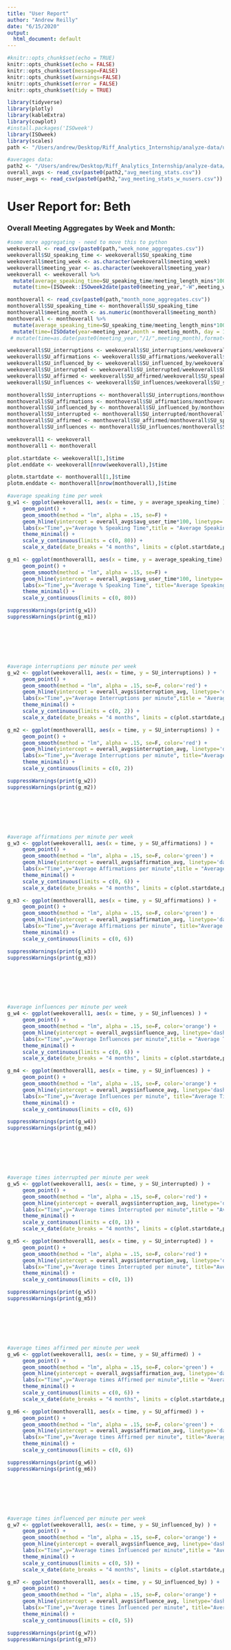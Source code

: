 ```yaml
---
title: "User Report"
author: "Andrew Reilly"
date: "6/15/2020"
output:
  html_document: default
---
```


```r
#knitr::opts_chunk$set(echo = TRUE)
knitr::opts_chunk$set(echo = FALSE)
knitr::opts_chunk$set(message=FALSE)
knitr::opts_chunk$set(warnings=FALSE)
knitr::opts_chunk$set(error = FALSE)
knitr::opts_chunk$set(tidy = TRUE)
```

```r
library(tidyverse)
library(plotly)
library(kableExtra)
library(cowplot)
#install.packages('ISOweek')
library(ISOweek)
library(scales)
path <- "/Users/andrew/Desktop/Riff_Analytics_Internship/analyze-data/user_reports/Beth/"
```

```r
#averages data:
path2 <- "/Users/andrew/Desktop/Riff_Analytics_Internship/analyze-data/user_reports/"
overall_avgs <- read_csv(paste0(path2,"avg_meeting_stats.csv"))
nuser_avgs <- read_csv(paste0(path2,"avg_meeting_stats_w_nusers.csv"))
```


# User Report for: Beth

### Overall Meeting Aggregates by Week and Month:
```r
#some more aggregating - need to move this to python
weekoverall <- read_csv(paste0(path,"week_none_aggregates.csv"))
weekoverall$SU_speaking_time <- weekoverall$SU_speaking_time
weekoverall$meeting_week <- as.character(weekoverall$meeting_week)
weekoverall$meeting_year <- as.character(weekoverall$meeting_year)
weekoverall <- weekoverall %>% 
  mutate(average_speaking_time=SU_speaking_time/meeting_length_mins*100) %>% 
  mutate(time=(ISOweek::ISOweek2date(paste0(meeting_year,"-W",meeting_week,"-1"))))

monthoverall <- read_csv(paste0(path,"month_none_aggregates.csv"))
monthoverall$SU_speaking_time <- monthoverall$SU_speaking_time
monthoverall$meeting_month <- as.numeric(monthoverall$meeting_month)
monthoverall <- monthoverall %>% 
  mutate(average_speaking_time=SU_speaking_time/meeting_length_mins*100) %>% 
  mutate(time=(ISOdate(year=meeting_year,month = meeting_month, day = 1)))
 # mutate(time=as.date(paste0(meeting_year,"/1/",meeting_month),format="%Y/%d/%m"))

weekoverall$SU_interruptions <- weekoverall$SU_interruptions/weekoverall$SU_speaking_time
weekoverall$SU_affirmations <- weekoverall$SU_affirmations/weekoverall$SU_speaking_time
weekoverall$SU_influenced_by <- weekoverall$SU_influenced_by/weekoverall$SU_speaking_time
weekoverall$SU_interrupted <- weekoverall$SU_interrupted/weekoverall$SU_speaking_time
weekoverall$SU_affirmed <- weekoverall$SU_affirmed/weekoverall$SU_speaking_time
weekoverall$SU_influences <- weekoverall$SU_influences/weekoverall$SU_speaking_time

monthoverall$SU_interruptions <- monthoverall$SU_interruptions/monthoverall$SU_speaking_time
monthoverall$SU_affirmations <- monthoverall$SU_affirmations/monthoverall$SU_speaking_time
monthoverall$SU_influenced_by <- monthoverall$SU_influenced_by/monthoverall$SU_speaking_time
monthoverall$SU_interrupted <- monthoverall$SU_interrupted/monthoverall$SU_speaking_time
monthoverall$SU_affirmed <- monthoverall$SU_affirmed/monthoverall$SU_speaking_time
monthoverall$SU_influences <- monthoverall$SU_influences/monthoverall$SU_speaking_time

weekoverall1 <- weekoverall
monthoverall1 <- monthoverall
```

```r
plot.startdate <- weekoverall[1,]$time
plot.enddate <- weekoverall[nrow(weekoverall),]$time

plotm.startdate <- monthoverall[1,]$time
plotm.enddate <- monthoverall[nrow(monthoverall),]$time
```

```r
#average speaking time per week
g_w1 <- ggplot(weekoverall1, aes(x = time, y = average_speaking_time) ) +
     geom_point() +
     geom_smooth(method = "lm", alpha = .15, se=F) +
     geom_hline(yintercept = overall_avgs$avg_user_time*100, linetype='dashed', color='black', size=1) +
     labs(x="Time",y="Average % Speaking Time",title = "Average Speaking Time per week") +
     theme_minimal() + 
     scale_y_continuous(limits = c(0, 80)) +
     scale_x_date(date_breaks = "4 months", limits = c(plot.startdate,plot.enddate), date_minor_breaks = "1 month", date_labels = "%b %Y")

g_m1 <- ggplot(monthoverall1, aes(x = time, y = average_speaking_time) ) +
     geom_point() +
     geom_smooth(method = "lm", alpha = .15, se=F) +
     geom_hline(yintercept = overall_avgs$avg_user_time*100, linetype='dashed', color='black', size=1) +
     labs(x="Time",y="Average % Speaking Time", title="Average Speaking Time per month") +
     theme_minimal() + 
     scale_y_continuous(limits = c(0, 80))

suppressWarnings(print(g_w1))
suppressWarnings(print(g_m1))
```

<div style="margin-bottom:100px;">
</div>

```r
#average interruptions per minute per week
g_w2 <- ggplot(weekoverall1, aes(x = time, y = SU_interruptions) ) +
     geom_point() +
     geom_smooth(method = "lm", alpha = .15, se=F, color='red') +
     geom_hline(yintercept = overall_avgs$interruption_avg, linetype='dashed', color='black', size=1) +
     labs(x="Time",y="Average Interruptions per minute",title = "Average Times Interrupting Someone Else per minute by week") +
     theme_minimal() + 
     scale_y_continuous(limits = c(0, 2)) +
     scale_x_date(date_breaks = "4 months", limits = c(plot.startdate,plot.enddate), date_minor_breaks = "1 month", date_labels = "%b %Y")

g_m2 <- ggplot(monthoverall1, aes(x = time, y = SU_interruptions) ) +
     geom_point() +
     geom_smooth(method = "lm", alpha = .15, se=F, color='red') +
     geom_hline(yintercept = overall_avgs$interruption_avg, linetype='dashed', color='black', size=1) +
     labs(x="Time",y="Average Interruptions per minute", title="Average Times Interrupting Someone Else per minute by month") +
     theme_minimal() + 
     scale_y_continuous(limits = c(0, 2))

suppressWarnings(print(g_w2))
suppressWarnings(print(g_m2))
```

<div style="margin-bottom:100px;">
</div>

```r
#average affirmations per minute per week
g_w3 <- ggplot(weekoverall1, aes(x = time, y = SU_affirmations) ) +
     geom_point() +
     geom_smooth(method = "lm", alpha = .15, se=F, color='green') +
     geom_hline(yintercept = overall_avgs$affirmation_avg, linetype='dashed', color='black', size=1) +
     labs(x="Time",y="Average Affirmations per minute",title = "Average Times Affirming Someone Else per minute by week") +
     theme_minimal() + 
     scale_y_continuous(limits = c(0, 6)) +
     scale_x_date(date_breaks = "4 months", limits = c(plot.startdate,plot.enddate), date_minor_breaks = "1 month", date_labels = "%b %Y")

g_m3 <- ggplot(monthoverall1, aes(x = time, y = SU_affirmations) ) +
     geom_point() +
     geom_smooth(method = "lm", alpha = .15, se=F, color='green') +
     geom_hline(yintercept = overall_avgs$affirmation_avg, linetype='dashed', color='black', size=1) +
     labs(x="Time",y="Average Affirmations per minute", title="Average Times Affirming Someone Else per minute by month") +
     theme_minimal() + 
     scale_y_continuous(limits = c(0, 6))

suppressWarnings(print(g_w3))
suppressWarnings(print(g_m3))
```

<div style="margin-bottom:100px;">
</div>

```r
#average influences per minute per week
g_w4 <- ggplot(weekoverall1, aes(x = time, y = SU_influences) ) +
     geom_point() +
     geom_smooth(method = "lm", alpha = .15, se=F, color='orange') +
     geom_hline(yintercept = overall_avgs$influence_avg, linetype='dashed', color='black', size=1) +
     labs(x="Time",y="Average Influences per minute",title = "Average Times Influencing Someone Else per minute by week") +
     theme_minimal() + 
     scale_y_continuous(limits = c(0, 6)) +
     scale_x_date(date_breaks = "4 months", limits = c(plot.startdate,plot.enddate), date_minor_breaks = "1 month", date_labels = "%b %Y")

g_m4 <- ggplot(monthoverall1, aes(x = time, y = SU_influences) ) +
     geom_point() +
     geom_smooth(method = "lm", alpha = .15, se=F, color='orange') +
     geom_hline(yintercept = overall_avgs$influence_avg, linetype='dashed', color='black', size=1) +
     labs(x="Time",y="Average Influences per minute", title="Average Times Influencing Someone Else per minute by month") +
     theme_minimal() + 
     scale_y_continuous(limits = c(0, 6))

suppressWarnings(print(g_w4))
suppressWarnings(print(g_m4))
```

<div style="margin-bottom:100px;">
</div>

```r
#average times interrupted per minute per week
g_w5 <- ggplot(weekoverall1, aes(x = time, y = SU_interrupted) ) +
     geom_point() +
     geom_smooth(method = "lm", alpha = .15, se=F, color='red') +
     geom_hline(yintercept = overall_avgs$interruption_avg, linetype='dashed', color='black', size=1) +
     labs(x="Time",y="Average times Interrupted per minute",title = "Average Times Interrupted by Someone Else per minute by week") +
     theme_minimal() + 
     scale_y_continuous(limits = c(0, 1)) +
     scale_x_date(date_breaks = "4 months", limits = c(plot.startdate,plot.enddate), date_minor_breaks = "1 month", date_labels = "%b %Y")

g_m5 <- ggplot(monthoverall1, aes(x = time, y = SU_interrupted) ) +
     geom_point() +
     geom_smooth(method = "lm", alpha = .15, se=F, color='red') +
     geom_hline(yintercept = overall_avgs$interruption_avg, linetype='dashed', color='black', size=1) +
     labs(x="Time",y="Average times Interrupted per minute", title="Average Times Interrupted by Someone Else per minute by month") +
     theme_minimal() + 
     scale_y_continuous(limits = c(0, 1))

suppressWarnings(print(g_w5))
suppressWarnings(print(g_m5))
```

<div style="margin-bottom:100px;">
</div>

```r
#average times affirmed per minute per week
g_w6 <- ggplot(weekoverall1, aes(x = time, y = SU_affirmed) ) +
     geom_point() +
     geom_smooth(method = "lm", alpha = .15, se=F, color='green') +
     geom_hline(yintercept = overall_avgs$affirmation_avg, linetype='dashed', color='black', size=1) +
     labs(x="Time",y="Average times Affirmed per minute",title = "Average Times Affirmed by Someone Else per minute by week") +
     theme_minimal() + 
     scale_y_continuous(limits = c(0, 6)) +
     scale_x_date(date_breaks = "4 months", limits = c(plot.startdate,plot.enddate), date_minor_breaks = "1 month", date_labels = "%b %Y")

g_m6 <- ggplot(monthoverall1, aes(x = time, y = SU_affirmed) ) +
     geom_point() +
     geom_smooth(method = "lm", alpha = .15, se=F, color='green') +
     geom_hline(yintercept = overall_avgs$affirmation_avg, linetype='dashed', color='black', size=1) +
     labs(x="Time",y="Average times Affirmed per minute", title="Average Times Affirmed by Someone Else per minute by month") +
     theme_minimal() + 
     scale_y_continuous(limits = c(0, 6))

suppressWarnings(print(g_w6))
suppressWarnings(print(g_m6))
```

<div style="margin-bottom:100px;">
</div>


```r
#average times influenced per minute per week
g_w7 <- ggplot(weekoverall1, aes(x = time, y = SU_influenced_by) ) +
     geom_point() +
     geom_smooth(method = "lm", alpha = .15, se=F, color='orange') +
     geom_hline(yintercept = overall_avgs$influence_avg, linetype='dashed', color='black', size=1) +
     labs(x="Time",y="Average times Influenced per minute",title = "Average Times Influenced by Someone Else per minute by week") +
     theme_minimal() + 
     scale_y_continuous(limits = c(0, 5)) +
     scale_x_date(date_breaks = "4 months", limits = c(plot.startdate,plot.enddate), date_minor_breaks = "1 month", date_labels = "%b %Y")

g_m7 <- ggplot(monthoverall1, aes(x = time, y = SU_influenced_by) ) +
     geom_point() +
     geom_smooth(method = "lm", alpha = .15, se=F, color='orange') +
     geom_hline(yintercept = overall_avgs$influence_avg, linetype='dashed', color='black', size=1) +
     labs(x="Time",y="Average times Influenced per minute", title="Average Times Influenced by Someone Else per minute by month") +
     theme_minimal() + 
     scale_y_continuous(limits = c(0, 5))

suppressWarnings(print(g_w7))
suppressWarnings(print(g_m7))
```


<div style="margin-bottom:200px;">
</div>

### Overall Meeting Aggregates by Week and Month, affected by the most common collaborator:
```r
weekoverall <- read_csv(paste0(path,"week_TC_aggregates.csv"))
weekoverall$SU_speaking_time <- weekoverall$SU_speaking_time
weekoverall$meeting_week <- as.character(weekoverall$meeting_week)
weekoverall$meeting_year <- as.character(weekoverall$meeting_year)
weekoverall <- weekoverall %>% 
  mutate(average_speaking_time=SU_speaking_time/meeting_length_mins*100) %>% 
  mutate(time=(ISOweek::ISOweek2date(paste0(meeting_year,"-W",meeting_week,"-1")))) %>% 
  mutate(with_top_collaborator=fct_recode(factor(with_top_collaborator),"True"="1","False"="0"))

monthoverall <- read_csv(paste0(path,"month_TC_aggregates.csv"))
monthoverall$SU_speaking_time <- monthoverall$SU_speaking_time
monthoverall$meeting_month <- as.numeric(monthoverall$meeting_month)
monthoverall <- monthoverall %>% 
  mutate(average_speaking_time=SU_speaking_time/meeting_length_mins*100) %>% 
  mutate(time=(ISOdate(year=meeting_year,month = meeting_month, day = 1))) %>% 
  mutate(with_top_collaborator=fct_recode(factor(with_top_collaborator),"True"="1","False"="0"))


weekoverall$SU_interruptions <- weekoverall$SU_interruptions/weekoverall$SU_speaking_time
weekoverall$SU_affirmations <- weekoverall$SU_affirmations/weekoverall$SU_speaking_time
weekoverall$SU_influenced_by <- weekoverall$SU_influenced_by/weekoverall$SU_speaking_time
weekoverall$SU_interrupted <- weekoverall$SU_interrupted/weekoverall$SU_speaking_time
weekoverall$SU_affirmed <- weekoverall$SU_affirmed/weekoverall$SU_speaking_time
weekoverall$SU_influences <- weekoverall$SU_influences/weekoverall$SU_speaking_time

monthoverall$SU_interruptions <- monthoverall$SU_interruptions/monthoverall$SU_speaking_time
monthoverall$SU_affirmations <- monthoverall$SU_affirmations/monthoverall$SU_speaking_time
monthoverall$SU_influenced_by <- monthoverall$SU_influenced_by/monthoverall$SU_speaking_time
monthoverall$SU_interrupted <- monthoverall$SU_interrupted/monthoverall$SU_speaking_time
monthoverall$SU_affirmed <- monthoverall$SU_affirmed/monthoverall$SU_speaking_time
monthoverall$SU_influences <- monthoverall$SU_influences/monthoverall$SU_speaking_time

weekoverall2 <- weekoverall
monthoverall2 <- monthoverall

```

```r
#top collaborators
top_collaborators <- read_csv(paste0(path,"other_known_users.csv"))
kable(top_collaborators, format = "html") %>%
  kable_styling(bootstrap_options = "striped", full_width = F)
```


```r
#average speaking time per week
g_w8 <- ggplot(weekoverall2, aes(x = time, y = average_speaking_time, color=with_top_collaborator)) +
     geom_point() +
     geom_smooth(method = "lm", alpha = .15, se=F, aes(fill=with_top_collaborator)) +
     geom_hline(yintercept = overall_avgs$avg_user_time*100, linetype='dashed', color='black', size=1) +
     labs(x="Time",y="Average % Speaking Time",title = "Average Speaking Time per week") +
     theme_minimal() + 
     scale_y_continuous(limits = c(0, 80)) +
     scale_x_date(date_breaks = "4 months", limits = c(plot.startdate,plot.enddate), date_minor_breaks = "1 month", date_labels = "%b %Y")

g_m8 <- ggplot(monthoverall2, aes(x = time, y = average_speaking_time, color=with_top_collaborator) ) +
     geom_point() +
     geom_smooth(method = "lm", alpha = .15, se=F, aes(fill = with_top_collaborator)) +
     geom_hline(yintercept = overall_avgs$avg_user_time*100, linetype='dashed', color='black', size=1) +
     labs(x="Time",y="Average % Speaking Time", title="Average Speaking Time per month") +
     theme_minimal() + 
     scale_y_continuous(limits = c(0, 80))

suppressWarnings(print(g_w8))
suppressWarnings(print(g_m8))
```

<div style="margin-bottom:100px;">
</div>

```r
#average interruptions per minute per week
g_w9 <- ggplot(weekoverall2, aes(x = time, y = SU_interruptions, color=with_top_collaborator) ) +
     geom_point() +
     geom_smooth(method = "lm", alpha = .15, se=F, aes(fill=with_top_collaborator))+
     geom_hline(yintercept = overall_avgs$interruption_avg, linetype='dashed', color='black', size=1) +
     labs(x="Time",y="Average Interruptions per minute",title = "Average Times Interrupting Someone Else per minute by week") +
     theme_minimal() + 
     scale_y_continuous(limits = c(0, 2)) +
     scale_x_date(date_breaks = "4 months", limits = c(plot.startdate,plot.enddate), date_minor_breaks = "1 month", date_labels = "%b %Y")

g_m9 <- ggplot(monthoverall2, aes(x = time, y = SU_interruptions, color=with_top_collaborator) ) +
     geom_point() +
     geom_smooth(method = "lm", alpha = .15, se=F, aes(fill=with_top_collaborator)) +
     geom_hline(yintercept = overall_avgs$interruption_avg, linetype='dashed', color='black', size=1) +
     labs(x="Time",y="Average Interruptions per minute", title="Average Times Interrupting Someone Else per minute by month") +
     theme_minimal() + 
     scale_y_continuous(limits = c(0, 2))

suppressWarnings(print(g_w9))
suppressWarnings(print(g_m9))
```

<div style="margin-bottom:100px;">
</div>

```r
#average affirmations per minute per week
g_w10 <- ggplot(weekoverall2, aes(x = time, y = SU_affirmations, color=with_top_collaborator) ) +
     geom_point() +
     geom_smooth(method = "lm", alpha = .15, se=F, aes(fill=with_top_collaborator)) +
     geom_hline(yintercept = overall_avgs$affirmation_avg, linetype='dashed', color='black', size=1) +
     labs(x="Time",y="Average Affirmations per minute",title = "Average Times Affirming Someone Else per minute by week") +
     theme_minimal() + 
     scale_y_continuous(limits = c(0, 6)) +
     scale_x_date(date_breaks = "4 months", limits = c(plot.startdate,plot.enddate), date_minor_breaks = "1 month", date_labels = "%b %Y")

g_m10 <- ggplot(monthoverall2, aes(x = time, y = SU_affirmations, color=with_top_collaborator)) +
     geom_point() +
     geom_smooth(method = "lm", alpha = .15, se=F, aes(fill=with_top_collaborator)) +
     geom_hline(yintercept = overall_avgs$affirmation_avg, linetype='dashed', color='black', size=1) +
     labs(x="Time",y="Average Affirmations per minute", title="Average Times Affirming Someone Else per minute by month") +
     theme_minimal() + 
     scale_y_continuous(limits = c(0, 6))
suppressWarnings(print(g_w10))
suppressWarnings(print(g_m10))
```

<div style="margin-bottom:100px;">
</div>

```r
#average influences per minute per week
g_w11 <- ggplot(weekoverall2, aes(x = time, y = SU_influences, color=with_top_collaborator) ) +
     geom_point() +
     geom_smooth(method = "lm", alpha = .15, se=F, aes(fill=with_top_collaborator)) +
     geom_hline(yintercept = overall_avgs$influence_avg, linetype='dashed', color='black', size=1) +
     labs(x="Time",y="Average Influences per minute",title = "Average Times Influencing Someone Else per minute by week") +
     theme_minimal() + 
     scale_y_continuous(limits = c(0, 6)) +
     scale_x_date(date_breaks = "4 months", limits = c(plot.startdate,plot.enddate), date_minor_breaks = "1 month", date_labels = "%b %Y")

g_m11 <- ggplot(monthoverall2, aes(x = time, y = SU_influences, color=with_top_collaborator) ) +
     geom_point() +
     geom_smooth(method = "lm", alpha = .15, se=F, aes(fill=with_top_collaborator)) +
     geom_hline(yintercept = overall_avgs$influence_avg, linetype='dashed', color='black', size=1) +
     labs(x="Time",y="Average Influences per minute", title="Average Times Influencing Someone Else per minute by month") +
     theme_minimal() + 
     scale_y_continuous(limits = c(0, 6))
suppressWarnings(print(g_w11))
suppressWarnings(print(g_m11))
```

<div style="margin-bottom:100px;">
</div>

```r
#average times interrupted per minute per week
g_w12 <- ggplot(weekoverall2, aes(x = time, y = SU_interrupted, color=with_top_collaborator) ) +
     geom_point() +
     geom_smooth(method = "lm", alpha = .15, se=F, aes(fill=with_top_collaborator)) +
     geom_hline(yintercept = overall_avgs$interruption_avg, linetype='dashed', color='black', size=1) +
     labs(x="Time",y="Average times Interrupted per minute",title = "Average Times Interrupted by Someone Else per minute by week") +
     theme_minimal() + 
     scale_y_continuous(limits = c(0, 1)) +
     scale_x_date(date_breaks = "4 months", limits = c(plot.startdate,plot.enddate), date_minor_breaks = "1 month", date_labels = "%b %Y")

g_m12 <- ggplot(monthoverall2, aes(x = time, y = SU_interrupted, color=with_top_collaborator) ) +
     geom_point() +
     geom_smooth(method = "lm", alpha = .15, se=F, aes(fill=with_top_collaborator)) +
     geom_hline(yintercept = overall_avgs$interruption_avg, linetype='dashed', color='black', size=1) +
     labs(x="Time",y="Average times Interrupted per minute", title="Average Times Interrupted by Someone Else per minute by month") +
     theme_minimal() + 
     scale_y_continuous(limits = c(0, 1))

suppressWarnings(print(g_w12))
suppressWarnings(print(g_m12))
```

<div style="margin-bottom:100px;">
</div>

```r
#average times affirmed per minute per week
g_w13 <- ggplot(weekoverall2, aes(x = time, y = SU_affirmed, color=with_top_collaborator) ) +
     geom_point() +
     geom_smooth(method = "lm", alpha = .15, se=F, aes(fill=with_top_collaborator)) +
     geom_hline(yintercept = overall_avgs$affirmation_avg, linetype='dashed', color='black', size=1) +
     labs(x="Time",y="Average times Affirmed per minute",title = "Average Times Affirmed by Someone Else per minute by week") +
     theme_minimal() + 
     scale_y_continuous(limits = c(0, 5)) +
     scale_x_date(date_breaks = "4 months", limits = c(plot.startdate,plot.enddate), date_minor_breaks = "1 month", date_labels = "%b %Y")

g_m13 <- ggplot(monthoverall2, aes(x = time, y = SU_affirmed, color=with_top_collaborator) ) +
     geom_point() +
     geom_smooth(method = "lm", alpha = .15, se=F, aes(fill=with_top_collaborator)) +
     geom_hline(yintercept = overall_avgs$affirmation_avg, linetype='dashed', color='black', size=1) +
     labs(x="Time",y="Average times Affirmed per minute", title="Average Times Affirmed by Someone Else per minute by month") +
     theme_minimal() + 
     scale_y_continuous(limits = c(0, 5))

suppressWarnings(print(g_w13))
suppressWarnings(print(g_m13))
```

<div style="margin-bottom:100px;">
</div>


```r
#average times influenced per minute per week
g_w14 <- ggplot(weekoverall2, aes(x = time, y = SU_influenced_by, color=with_top_collaborator) ) +
     geom_point() +
     geom_smooth(method = "lm", alpha = .15, se=F, aes(fill=with_top_collaborator)) +
     geom_hline(yintercept = overall_avgs$influence_avg, linetype='dashed', color='black', size=1) +
     labs(x="Time",y="Average times Influenced per minute",title = "Average Times Influenced by Someone Else per minute by week") +
     theme_minimal() + 
     scale_y_continuous(limits = c(0, 5)) +
     scale_x_date(date_breaks = "4 months", limits = c(plot.startdate,plot.enddate), date_minor_breaks = "1 month", date_labels = "%b %Y")

g_m14 <- ggplot(monthoverall2, aes(x = time, y = SU_influenced_by, color=with_top_collaborator) ) +
     geom_point() +
     geom_smooth(method = "lm", alpha = .15, se=F, aes(fill=with_top_collaborator)) +
     geom_hline(yintercept = overall_avgs$influence_avg, linetype='dashed', color='black', size=1) +
     labs(x="Time",y="Average times Influenced per minute", title="Average Times Influenced by Someone Else per minute by month") +
     theme_minimal() + 
     scale_y_continuous(limits = c(0, 5))

suppressWarnings(print(g_w14))
suppressWarnings(print(g_m14))
```


<div style="margin-bottom:200px;">
</div>


### Overall Meeting Aggregates by Week, by Meeting type:
```r
weekoverall <- read_csv(paste0(path,"week_TP_aggregates.csv"))
weekoverall$SU_speaking_time <- weekoverall$SU_speaking_time
weekoverall$meeting_week <- as.character(weekoverall$meeting_week)
weekoverall$meeting_year <- as.character(weekoverall$meeting_year)
weekoverall <- weekoverall %>% 
  mutate(average_speaking_time=SU_speaking_time/meeting_length_mins) %>% 
  mutate(time=(ISOweek::ISOweek2date(paste0(meeting_year,"-W",meeting_week,"-1"))))

monthoverall <- read_csv(paste0(path,"month_TP_aggregates.csv"))
monthoverall$SU_speaking_time <- monthoverall$SU_speaking_time
monthoverall$meeting_month <- as.numeric(monthoverall$meeting_month)
monthoverall <- monthoverall %>% 
  mutate(average_speaking_time=SU_speaking_time/meeting_length_mins) %>% 
  mutate(time=(ISOdate(year=meeting_year,month = meeting_month, day = 1)))


weekoverall$SU_interruptions <- weekoverall$SU_interruptions/weekoverall$SU_speaking_time
weekoverall$SU_affirmations <- weekoverall$SU_affirmations/weekoverall$SU_speaking_time
weekoverall$SU_influenced_by <- weekoverall$SU_influenced_by/weekoverall$SU_speaking_time
weekoverall$SU_interrupted <- weekoverall$SU_interrupted/weekoverall$SU_speaking_time
weekoverall$SU_affirmed <- weekoverall$SU_affirmed/weekoverall$SU_speaking_time
weekoverall$SU_influences <- weekoverall$SU_influences/weekoverall$SU_speaking_time

monthoverall$SU_interruptions <- monthoverall$SU_interruptions/monthoverall$SU_speaking_time
monthoverall$SU_affirmations <- monthoverall$SU_affirmations/monthoverall$SU_speaking_time
monthoverall$SU_influenced_by <- monthoverall$SU_influenced_by/monthoverall$SU_speaking_time
monthoverall$SU_interrupted <- monthoverall$SU_interrupted/monthoverall$SU_speaking_time
monthoverall$SU_affirmed <- monthoverall$SU_affirmed/monthoverall$SU_speaking_time
monthoverall$SU_influences <- monthoverall$SU_influences/monthoverall$SU_speaking_time

```

```r
#splices based on number of participants
weeks_2_user = weekoverall %>% filter(total_participants == '2')
weeks_34_user = weekoverall %>% filter(total_participants == '3-4')
weeks_57_user = weekoverall %>% filter(total_participants == '5-7')
weeks_8_user = weekoverall %>% filter(total_participants == '8+')

# months_2_user = monthoverall %>% filter(total_participants == '2')
# months_34_user = monthoverall %>% filter(total_participants == '3-4')
# months_57_user = monthoverall %>% filter(total_participants == '5-7')
# months_8_user = monthoverall %>% filter(total_participants == '8+')

user2_avgs <- nuser_avgs %>% filter(users_in_meeting == '2')
user34_avgs <- nuser_avgs %>% filter(users_in_meeting == '3-4')
user57_avgs <- nuser_avgs %>% filter(users_in_meeting == '5-7')
user8_avgs <- nuser_avgs %>% filter(users_in_meeting == '8+')
```


### Average Speaking Time Per Week
```r
w21 <- ggplot(weeks_2_user, aes(x = time, y = average_speaking_time*100)) +
     geom_point() +
     geom_smooth(method = "lm", alpha = .15, se=F, color = 'red') +
     geom_hline(yintercept = user2_avgs$avg_user_time*100, linetype='dashed', color='red', size=1) +
     labs(x="Time",y="Average % Speaking Time",title = "2-person meetings") +
     theme_minimal() + 
     scale_y_continuous(limits = c(0, 80)) +
     scale_x_date(date_breaks = "4 months", limits = c(plot.startdate,plot.enddate), date_minor_breaks = "1 month", date_labels = "%b %Y")

w341 <- ggplot(weeks_34_user, aes(x = time, y = average_speaking_time*100)) +
     geom_point() +
     geom_smooth(method = "lm", alpha = .15, se=F, color = 'green') +
     geom_hline(yintercept = user34_avgs$avg_user_time*100, linetype='dashed', color='green', size=1) +
     labs(x="Time",y="Average % Speaking Time",title = "Small groups (3-4 participants)") +
     theme_minimal() + 
     scale_y_continuous(limits = c(0, 80)) +
     scale_x_date(date_breaks = "4 months", limits = c(plot.startdate,plot.enddate), date_minor_breaks = "1 month", date_labels = "%b %Y")

w571 <- ggplot(weeks_57_user, aes(x = time, y = average_speaking_time*100)) +
     geom_point() +
     geom_smooth(method = "lm", alpha = .15, se=F, color = 'blue') +
     geom_hline(yintercept = user57_avgs$avg_user_time*100, linetype='dashed', color='blue', size=1) +
     labs(x="Time",y="Average Speaking Time",title = "Larger groups (5-7 participants)") +
     theme_minimal() + 
     scale_y_continuous(limits = c(0, 80)) +
     scale_x_date(date_breaks = "4 months", limits = c(plot.startdate,plot.enddate), date_minor_breaks = "1 month", date_labels = "%b %Y")

w81 <- ggplot(weeks_8_user, aes(x = time, y = average_speaking_time*100)) +
     geom_point() +
     geom_smooth(method = "lm", alpha = .15, se=F, color = 'purple') +
     geom_hline(yintercept = user8_avgs$avg_user_time*100, linetype='dashed', color='purple', size=1) +
     labs(x="Time",y="Average Speaking Time",title = "Very Large groups (8+ participants)") +
     theme_minimal() + 
     scale_y_continuous(limits = c(0, 80)) +
     scale_x_date(date_breaks = "4 months", limits = c(plot.startdate,plot.enddate), date_minor_breaks = "1 month", date_labels = "%b %Y")

suppressWarnings(plot_grid(w21,w341,w571,w81,ncol=2, nrow=2))
```

<div style="margin-bottom:100px;">
</div>

### Average Interruptions Per Minute Per Week
```r
w22 <- ggplot(weeks_2_user, aes(x = time, y = SU_interruptions)) +
     geom_point() +
     geom_smooth(method = "lm", alpha = .15, se=F, color = 'red') +
     geom_hline(yintercept = user2_avgs$interruption_avg, linetype='dashed', color='red', size=1) +
     labs(x="Time",y="Average Interruptions",title = "2-person meetings") +
     theme_minimal() + 
     scale_y_continuous(limits = c(0, 2)) +
     scale_x_date(date_breaks = "4 months", limits = c(plot.startdate,plot.enddate), date_minor_breaks = "1 month", date_labels = "%b %Y")

w342 <- ggplot(weeks_34_user, aes(x = time, y = SU_interruptions)) +
     geom_point() +
     geom_smooth(method = "lm", alpha = .15, se=F, color = 'green') +
     geom_hline(yintercept = user34_avgs$interruption_avg, linetype='dashed', color='green', size=1) +
     labs(x="Time",y="Average Interruptions",title = "Small groups (3-4 participants)") +
     theme_minimal() + 
     scale_y_continuous(limits = c(0, 2)) +
     scale_x_date(date_breaks = "4 months", limits = c(plot.startdate,plot.enddate), date_minor_breaks = "1 month", date_labels = "%b %Y")

w572 <- ggplot(weeks_57_user, aes(x = time, y = SU_interruptions)) +
     geom_point() +
     geom_smooth(method = "lm", alpha = .15, se=F, color = 'blue') +
     geom_hline(yintercept = user57_avgs$interruption_avg, linetype='dashed', color='blue', size=1) +
     labs(x="Time",y="Average Interruptions",title = "Larger groups (5-7 participants)") +
     theme_minimal() + 
     scale_y_continuous(limits = c(0, 2)) +
     scale_x_date(date_breaks = "4 months", limits = c(plot.startdate,plot.enddate), date_minor_breaks = "1 month", date_labels = "%b %Y")

w82 <- ggplot(weeks_8_user, aes(x = time, y = SU_interruptions)) +
     geom_point() +
     geom_smooth(method = "lm", alpha = .15, se=F, color = 'purple') +
     geom_hline(yintercept = user8_avgs$interruption_avg, linetype='dashed', color='purple', size=1) +
     labs(x="Time",y="Average Interruptions",title = "Very Large groups (8+ participants)") +
     theme_minimal() + 
     scale_y_continuous(limits = c(0, 2)) +
     scale_x_date(date_breaks = "4 months", limits = c(plot.startdate,plot.enddate), date_minor_breaks = "1 month", date_labels = "%b %Y")

suppressWarnings(plot_grid(w22,w342,w572,w82,ncol=2, nrow=2))
```

<div style="margin-bottom:100px;">
</div>

### Average Affirmations Per Minute Per Week
```r
w23 <- ggplot(weeks_2_user, aes(x = time, y = SU_affirmations)) +
     geom_point() +
     geom_smooth(method = "lm", alpha = .15, se=F, color = 'red') +
     geom_hline(yintercept = user2_avgs$affirmation_avg, linetype='dashed', color='red', size=1) +
     labs(x="Time",y="Average Affirmations",title = "2-person meetings") +
     theme_minimal() + 
     scale_y_continuous(limits = c(0, 6)) +
     scale_x_date(date_breaks = "4 months", limits = c(plot.startdate,plot.enddate), date_minor_breaks = "1 month", date_labels = "%b %Y")

w343 <- ggplot(weeks_34_user, aes(x = time, y = SU_affirmations)) +
     geom_point() +
     geom_smooth(method = "lm", alpha = .15, se=F, color = 'green') +
     geom_hline(yintercept = user34_avgs$affirmation_avg, linetype='dashed', color='green', size=1) +
     labs(x="Time",y="Average Affirmations",title = "Small groups (3-4 participants)") +
     theme_minimal() + 
     scale_y_continuous(limits = c(0, 6)) +
     scale_x_date(date_breaks = "4 months", limits = c(plot.startdate,plot.enddate), date_minor_breaks = "1 month", date_labels = "%b %Y")

w573 <- ggplot(weeks_57_user, aes(x = time, y = SU_affirmations)) +
     geom_point() +
     geom_smooth(method = "lm", alpha = .15, se=F, color = 'blue') +
     geom_hline(yintercept = user57_avgs$affirmation_avg, linetype='dashed', color='blue', size=1) +
     labs(x="Time",y="Average Affirmations",title = "Larger groups (5-7 participants)") +
     theme_minimal() + 
     scale_y_continuous(limits = c(0, 6)) +
     scale_x_date(date_breaks = "4 months", limits = c(plot.startdate,plot.enddate), date_minor_breaks = "1 month", date_labels = "%b %Y")

w83 <- ggplot(weeks_8_user, aes(x = time, y = SU_affirmations)) +
     geom_point() +
     geom_smooth(method = "lm", alpha = .15, se=F, color = 'purple') +
     geom_hline(yintercept = user8_avgs$affirmation_avg, linetype='dashed', color='purple', size=1) +
     labs(x="Time",y="Average Affirmations",title = "Very Large groups (8+ participants)") +
     theme_minimal() + 
     scale_y_continuous(limits = c(0, 6)) +
     scale_x_date(date_breaks = "4 months", limits = c(plot.startdate,plot.enddate), date_minor_breaks = "1 month", date_labels = "%b %Y")

suppressWarnings(plot_grid(w23,w343,w573,w83,ncol=2, nrow=2))
```

<div style="margin-bottom:100px;">
</div>

### Average Influences Per Minute Per Week
```r
w24 <- ggplot(weeks_2_user, aes(x = time, y = SU_influences)) +
     geom_point() +
     geom_smooth(method = "lm", alpha = .15, se=F, color = 'red') +
     geom_hline(yintercept = user2_avgs$influence_avg, linetype='dashed', color='red', size=1) +
     labs(x="Time",y="Average Influences",title = "2-person meetings") +
     theme_minimal() + 
     scale_y_continuous(limits = c(0, 6)) +
     scale_x_date(date_breaks = "4 months", limits = c(plot.startdate,plot.enddate), date_minor_breaks = "1 month", date_labels = "%b %Y")

w344 <- ggplot(weeks_34_user, aes(x = time, y = SU_influences)) +
     geom_point() +
     geom_smooth(method = "lm", alpha = .15, se=F, color = 'green') +
     geom_hline(yintercept = user34_avgs$influence_avg, linetype='dashed', color='green', size=1) +
     labs(x="Time",y="Average Influences",title = "Small groups (3-4 participants)") +
     theme_minimal() + 
     scale_y_continuous(limits = c(0, 6)) +
     scale_x_date(date_breaks = "4 months", limits = c(plot.startdate,plot.enddate), date_minor_breaks = "1 month", date_labels = "%b %Y")

w574 <- ggplot(weeks_57_user, aes(x = time, y = SU_influences)) +
     geom_point() +
     geom_smooth(method = "lm", alpha = .15, se=F, color = 'blue') +
     geom_hline(yintercept = user57_avgs$influence_avg, linetype='dashed', color='blue', size=1) +
     labs(x="Time",y="Average Influences",title = "Larger groups (5-7 participants)") +
     theme_minimal() + 
     scale_y_continuous(limits = c(0, 6)) +
     scale_x_date(date_breaks = "4 months", limits = c(plot.startdate,plot.enddate), date_minor_breaks = "1 month", date_labels = "%b %Y")

w84 <- ggplot(weeks_8_user, aes(x = time, y = SU_influences)) +
     geom_point() +
     geom_smooth(method = "lm", alpha = .15, se=F, color = 'purple') +
     geom_hline(yintercept = user8_avgs$influence_avg, linetype='dashed', color='purple', size=1) +
     labs(x="Time",y="Average Influences",title = "Very Large groups (8+ participants)") +
     theme_minimal() + 
     scale_y_continuous(limits = c(0, 6)) +
     scale_x_date(date_breaks = "4 months", limits = c(plot.startdate,plot.enddate), date_minor_breaks = "1 month", date_labels = "%b %Y")

suppressWarnings(plot_grid(w24,w344,w574,w84,ncol=2, nrow=2))
```

<div style="margin-bottom:100px;">
</div>

### Average Times Interrupted Per Minute Per Week
```r
w25 <- ggplot(weeks_2_user, aes(x = time, y = SU_interrupted)) +
     geom_point() +
     geom_smooth(method = "lm", alpha = .15, se=F, color = 'red') +
     geom_hline(yintercept = user2_avgs$interruption_avg, linetype='dashed', color='red', size=1) +
     labs(x="Time",y="Average Times Interrupted",title = "2-person meetings") +
     theme_minimal() + 
     scale_y_continuous(limits = c(0, 1.5)) +
     scale_x_date(date_breaks = "4 months", limits = c(plot.startdate,plot.enddate), date_minor_breaks = "1 month", date_labels = "%b %Y")

w345 <- ggplot(weeks_34_user, aes(x = time, y = SU_interrupted)) +
     geom_point() +
     geom_smooth(method = "lm", alpha = .15, se=F, color = 'green') +
     geom_hline(yintercept = user34_avgs$interruption_avg, linetype='dashed', color='green', size=1) +
     labs(x="Time",y="Average Times Interrupted",title = "Small groups (3-4 participants)") +
     theme_minimal() + 
     scale_y_continuous(limits = c(0, 1.5)) +
     scale_x_date(date_breaks = "4 months", limits = c(plot.startdate,plot.enddate), date_minor_breaks = "1 month", date_labels = "%b %Y")

w575 <- ggplot(weeks_57_user, aes(x = time, y = SU_interrupted)) +
     geom_point() +
     geom_smooth(method = "lm", alpha = .15, se=F, color = 'blue') +
     geom_hline(yintercept = user57_avgs$interruption_avg, linetype='dashed', color='blue', size=1) +
     labs(x="Time",y="Average Times Interrupted",title = "Larger groups (5-7 participants)") +
     theme_minimal() + 
     scale_y_continuous(limits = c(0, 1.5)) +
     scale_x_date(date_breaks = "4 months", limits = c(plot.startdate,plot.enddate), date_minor_breaks = "1 month", date_labels = "%b %Y")

w85 <- ggplot(weeks_8_user, aes(x = time, y = SU_interrupted)) +
     geom_point() +
     geom_smooth(method = "lm", alpha = .15, se=F, color = 'purple') +
     geom_hline(yintercept = user8_avgs$interruption_avg, linetype='dashed', color='purple', size=1) +
     labs(x="Time",y="Average Times Interrupted",title = "Very Large groups (8+ participants)") +
     theme_minimal() + 
     scale_y_continuous(limits = c(0, 1.5)) +
     scale_x_date(date_breaks = "4 months", limits = c(plot.startdate,plot.enddate), date_minor_breaks = "1 month", date_labels = "%b %Y")

suppressWarnings(plot_grid(w25,w345,w575,w85,ncol=2, nrow=2))
```

<div style="margin-bottom:100px;">
</div>

### Average Times Affirmed Per Minute Per Week
```r
w26 <- ggplot(weeks_2_user, aes(x = time, y = SU_affirmed)) +
     geom_point() +
     geom_smooth(method = "lm", alpha = .15, se=F, color = 'red') +
     geom_hline(yintercept = user2_avgs$affirmation_avg, linetype='dashed', color='red', size=1) +
     labs(x="Time",y="Average Times Affirmed",title = "2-person meetings") +
     theme_minimal() + 
     scale_y_continuous(limits = c(0, 5)) +
     scale_x_date(date_breaks = "4 months", limits = c(plot.startdate,plot.enddate), date_minor_breaks = "1 month", date_labels = "%b %Y")

w346 <- ggplot(weeks_34_user, aes(x = time, y = SU_affirmed)) +
     geom_point() +
     geom_smooth(method = "lm", alpha = .15, se=F, color = 'green') +
     geom_hline(yintercept = user34_avgs$affirmation_avg, linetype='dashed', color='green', size=1) +
     labs(x="Time",y="Average Times Affirmed",title = "Small groups (3-4 participants)") +
     theme_minimal() + 
     scale_y_continuous(limits = c(0, 5)) +
     scale_x_date(date_breaks = "4 months", limits = c(plot.startdate,plot.enddate), date_minor_breaks = "1 month", date_labels = "%b %Y")

w576 <- ggplot(weeks_57_user, aes(x = time, y = SU_affirmed)) +
     geom_point() +
     geom_smooth(method = "lm", alpha = .15, se=F, color = 'blue') +
     geom_hline(yintercept = user57_avgs$affirmation_avg, linetype='dashed', color='blue', size=1) +
     labs(x="Time",y="Average Times Affirmed",title = "Larger groups (5-7 participants)") +
     theme_minimal() + 
     scale_y_continuous(limits = c(0, 5)) +
     scale_x_date(date_breaks = "4 months", limits = c(plot.startdate,plot.enddate), date_minor_breaks = "1 month", date_labels = "%b %Y")

w86 <- ggplot(weeks_8_user, aes(x = time, y = SU_affirmed)) +
     geom_point() +
     geom_smooth(method = "lm", alpha = .15, se=F, color = 'purple') +
     geom_hline(yintercept = user8_avgs$affirmation_avg, linetype='dashed', color='purple', size=1) +
     labs(x="Time",y="Average Times Affirmed",title = "Very Large groups (8+ participants)") +
     theme_minimal() + 
     scale_y_continuous(limits = c(0, 5)) +
     scale_x_date(date_breaks = "4 months", limits = c(plot.startdate,plot.enddate), date_minor_breaks = "1 month", date_labels = "%b %Y")

suppressWarnings(plot_grid(w26,w346,w576,w86,ncol=2, nrow=2))
```

<div style="margin-bottom:100px;">
</div>


### Average Times Influenced Per Minute Per Week
```r
w27 <- ggplot(weeks_2_user, aes(x = time, y = SU_influenced_by)) +
     geom_point() +
     geom_smooth(method = "lm", alpha = .15, se=F, color = 'red') +
     geom_hline(yintercept = user2_avgs$influence_avg, linetype='dashed', color='red', size=1) +
     labs(x="Time",y="Average Times Influenced",title = "2-person meetings") +
     theme_minimal() + 
     scale_y_continuous(limits = c(0, 5)) +
     scale_x_date(date_breaks = "4 months", limits = c(plot.startdate,plot.enddate), date_minor_breaks = "1 month", date_labels = "%b %Y")

w347 <- ggplot(weeks_34_user, aes(x = time, y = SU_influenced_by)) +
     geom_point() +
     geom_smooth(method = "lm", alpha = .15, se=F, color = 'green') +
     geom_hline(yintercept = user34_avgs$influence_avg, linetype='dashed', color='green', size=1) +
     labs(x="Time",y="Average Times Influenced",title = "Small groups (3-4 participants)") +
     theme_minimal() + 
     scale_y_continuous(limits = c(0, 5)) +
     scale_x_date(date_breaks = "4 months", limits = c(plot.startdate,plot.enddate), date_minor_breaks = "1 month", date_labels = "%b %Y")

w577 <- ggplot(weeks_57_user, aes(x = time, y = SU_influenced_by)) +
     geom_point() +
     geom_smooth(method = "lm", alpha = .15, se=F, color = 'blue') +
     geom_hline(yintercept = user57_avgs$influence_avg, linetype='dashed', color='blue', size=1) +
     labs(x="Time",y="Average Times Influenced",title = "Larger groups (5-7 participants)") +
     theme_minimal() + 
     scale_y_continuous(limits = c(0, 5)) +
     scale_x_date(date_breaks = "4 months", limits = c(plot.startdate,plot.enddate), date_minor_breaks = "1 month", date_labels = "%b %Y")

w87 <- ggplot(weeks_8_user, aes(x = time, y = SU_influenced_by)) +
     geom_point() +
     geom_smooth(method = "lm", alpha = .15, se=F, color = 'purple') +
     geom_hline(yintercept = user8_avgs$influence_avg, linetype='dashed', color='purple', size=1) +
     labs(x="Time",y="Average Times Influenced",title = "Very Large groups (8+ participants)") +
     theme_minimal() + 
     scale_y_continuous(limits = c(0, 5)) +
     scale_x_date(date_breaks = "4 months", limits = c(plot.startdate,plot.enddate), date_minor_breaks = "1 month", date_labels = "%b %Y")

suppressWarnings(plot_grid(w27,w347,w577,w87,ncol=2, nrow=2))
```


